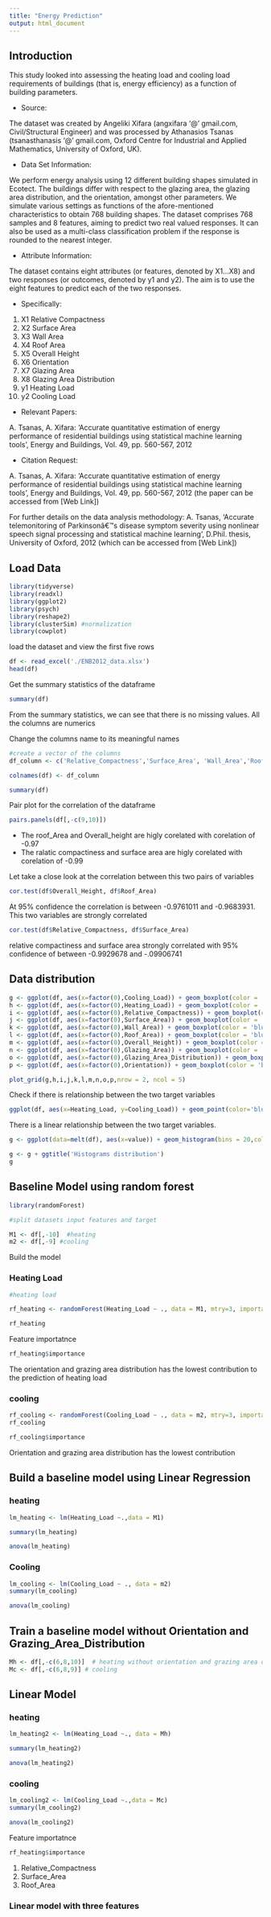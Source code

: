 ```yaml
---
title: "Energy Prediction"
output: html_document
---
```


## Introduction

This study looked into assessing the heating load and cooling load requirements of buildings (that is, energy efficiency) as a function of building parameters.

- Source:

The dataset was created by Angeliki Xifara (angxifara '@' gmail.com, Civil/Structural Engineer) and was processed by Athanasios Tsanas (tsanasthanasis '@' gmail.com, Oxford Centre for Industrial and Applied Mathematics, University of Oxford, UK).

- Data Set Information:

We perform energy analysis using 12 different building shapes simulated in Ecotect. The buildings differ with respect to the glazing area, the glazing area distribution, and the orientation, amongst other parameters. We simulate various settings as functions of the afore-mentioned characteristics to obtain 768 building shapes. The dataset comprises 768 samples and 8 features, aiming to predict two real valued responses. It can also be used as a multi-class classification problem if the response is rounded to the nearest integer.

- Attribute Information:

The dataset contains eight attributes (or features, denoted by X1...X8) and two responses (or outcomes, denoted by y1 and y2). The aim is to use the eight features to predict each of the two responses. 

- Specifically: 
1. X1	Relative Compactness 
1. X2	Surface Area 
1. X3	Wall Area 
1. X4	Roof Area 
1. X5	Overall Height 
1. X6	Orientation 
1. X7	Glazing Area 
1. X8	Glazing Area Distribution 
1. y1	Heating Load 
1. y2	Cooling Load

- Relevant Papers:

A. Tsanas, A. Xifara: 'Accurate quantitative estimation of energy performance of residential buildings using statistical machine learning tools', Energy and Buildings, Vol. 49, pp. 560-567, 2012



- Citation Request:

A. Tsanas, A. Xifara: 'Accurate quantitative estimation of energy performance of residential buildings using statistical machine learning tools', Energy and Buildings, Vol. 49, pp. 560-567, 2012 (the paper can be accessed from [Web Link]) 

For further details on the data analysis methodology: 
A. Tsanas, 'Accurate telemonitoring of Parkinsonâ€™s disease symptom severity using nonlinear speech signal processing and statistical machine learning', D.Phil. thesis, University of Oxford, 2012 (which can be accessed from [Web Link])


## Load Data

```r
library(tidyverse)
library(readxl)
library(ggplot2)
library(psych)
library(reshape2)
library(clusterSim) #normalization
library(cowplot)

```

load the dataset and view the first five rows 

```r
df <- read_excel('./ENB2012_data.xlsx')
head(df)
```

Get the summary statistics of the dataframe

```r

summary(df)

```

From the summary statistics, we can see that there is no missing values.
All the columns are numerics

Change the columns name to its meaningful names

```r
#create a vector of the columns
df_column <- c('Relative_Compactness','Surface_Area', 'Wall_Area','Roof_Area','Overall_Height','Orientation','Glazing_Area','Glazing_Area_Distribution','Heating_Load','Cooling_Load')

colnames(df) <- df_column

summary(df)

```

Pair plot for the correlation of the dataframe

```r
pairs.panels(df[,-c(9,10)])

```

- The roof_Area and Overall_height are higly corelated with corelation of -0.97
- The ralatic compactiness and surface area are higly corelated with corelation of -0.99


Let take a close look at the correlation between this two pairs of variables

```r

cor.test(df$Overall_Height, df$Roof_Area)

```

At 95% confidence the correlation is between -0.9761011 and -0.9683931. 
This two variables are strongly correlated


```r

cor.test(df$Relative_Compactness, df$Surface_Area)

```

relative compactiness and surface area strongly correlated with 95% confidence of between -0.9929678 and -.09906741






## Data distribution

```r
g <- ggplot(df, aes(x=factor(0),Cooling_Load)) + geom_boxplot(color = 'blue') + theme_classic()
h <- ggplot(df, aes(x=factor(0),Heating_Load)) + geom_boxplot(color = 'blue') + theme_classic()
i <- ggplot(df, aes(x=factor(0),Relative_Compactness)) + geom_boxplot(color = 'blue') + theme_classic()
j <- ggplot(df, aes(x=factor(0),Surface_Area)) + geom_boxplot(color = 'blue') + theme_classic()
k <- ggplot(df, aes(x=factor(0),Wall_Area)) + geom_boxplot(color = 'blue') + theme_classic()
l <- ggplot(df, aes(x=factor(0),Roof_Area)) + geom_boxplot(color = 'blue') + theme_classic()
m <- ggplot(df, aes(x=factor(0),Overall_Height)) + geom_boxplot(color = 'blue') + theme_classic()
n <- ggplot(df, aes(x=factor(0),Glazing_Area)) + geom_boxplot(color = 'blue') + theme_classic()
o <- ggplot(df, aes(x=factor(0),Glazing_Area_Distribution)) + geom_boxplot(color = 'blue') + theme_classic()
p <- ggplot(df, aes(x=factor(0),Orientation)) + geom_boxplot(color = 'blue') + theme_classic()

plot_grid(g,h,i,j,k,l,m,n,o,p,nrow = 2, ncol = 5)


```



Check if there is relationship between the two target variables

```r

ggplot(df, aes(x=Heating_Load, y=Cooling_Load)) + geom_point(color='blue') + theme_classic()

```




There is a linear relationship between the two target variables.




```r


g <- ggplot(data=melt(df), aes(x=value)) + geom_histogram(bins = 20,color='blue', fill ='white') + facet_wrap(~variable, scales = 'free_x') + theme_classic()

g <- g + ggtitle('Histograms distribution')
g
``` 






## Baseline Model using random forest

```r
library(randomForest)

#split datasets input features and target

M1 <- df[,-10]  #heating
m2 <- df[,-9] #cooling


```

Build the model

### Heating Load

```r
#heating load

rf_heating <- randomForest(Heating_Load ~ ., data = M1, mtry=3, importance = TRUE, na.action = na.omit)

rf_heating

```


Feature importatnce
```r
rf_heating$importance
```

The orientation and grazing area distribution has the lowest contribution to the prediction of heating load


### cooling

```r

rf_cooling <- randomForest(Cooling_Load ~ ., data = m2, mtry=3, importance = TRUE, na.action = na.omit)
rf_cooling
```

```r
rf_cooling$importance
```

Orientation and grazing area distribution has the lowest contribution


## Build a baseline model using Linear Regression

### heating

```r
lm_heating <- lm(Heating_Load ~.,data = M1)

summary(lm_heating)

```

```r
anova(lm_heating)
```


### Cooling

```r

lm_cooling <- lm(Cooling_Load ~ ., data = m2)
summary(lm_cooling)

```

```r
anova(lm_cooling)
```




## Train a baseline model without Orientation and Grazing_Area_Distribution

```r


Mh <- df[,-c(6,8,10)]  # heating without orientation and grazing area distribution
Mc <- df[,-c(6,8,9)] # cooling

```


## Linear Model

### heating

```r
lm_heating2 <- lm(Heating_Load ~., data = Mh)

summary(lm_heating2)

```

```r
anova(lm_heating2)
```

### cooling

```r
lm_cooling2 <- lm(Cooling_Load ~.,data = Mc)
summary(lm_cooling2)
```

```r
anova(lm_cooling2)
```


Feature importatnce

```r
rf_heating$importance
```


1.  Relative_Compactness
1. Surface_Area
1. Roof_Area 


### Linear model with three features



































